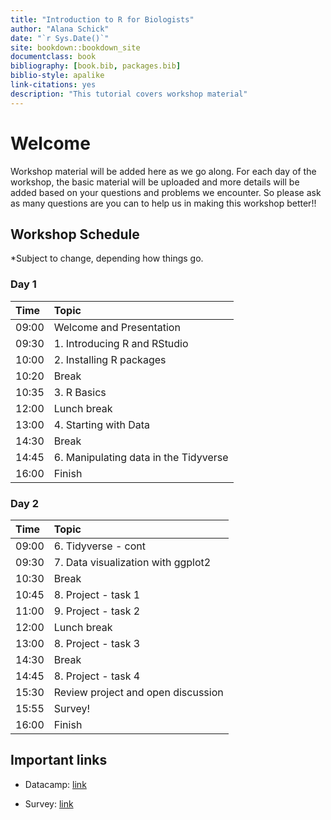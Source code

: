 ```yaml
--- 
title: "Introduction to R for Biologists"
author: "Alana Schick"
date: "`r Sys.Date()`"
site: bookdown::bookdown_site
documentclass: book
bibliography: [book.bib, packages.bib]
biblio-style: apalike
link-citations: yes
description: "This tutorial covers workshop material"
---
```


# Welcome

Workshop material will be added here as we go along. For each day of the workshop, the basic material will be uploaded and more details will be added based on your questions and problems we encounter. So please ask as many questions are you can to help us in making this workshop better!!

## Workshop Schedule

*Subject to change, depending how things go. 

### Day 1 {-}

Time | Topic                               
:-------| :----------------------------------
09:00  | Welcome and Presentation
09:30  | 1. Introducing R and RStudio
10:00  | 2. Installing R packages
10:20  | Break
10:35  | 3. R Basics
12:00  | Lunch break
13:00  | 4. Starting with Data
14:30  | Break
14:45  | 6. Manipulating data in the Tidyverse
16:00  | Finish

### Day 2 {-}

Time | Topic                                         
:-------| :----------------------------------
09:00  | 6. Tidyverse - cont
09:30  | 7. Data visualization with ggplot2
10:30  | Break
10:45  | 8. Project - task 1
11:00  | 9. Project - task 2
12:00  | Lunch break
13:00  | 8. Project - task 3
14:30  | Break
14:45  | 8. Project - task 4
15:30  | Review project and open discussion
15:55  | Survey!
16:00  | Finish

  
## Important links

- Datacamp: [link](https://www.datacamp.com/home)
  
<!-- - DADA2 Tutorial :  [link](http://benjjneb.github.io/dada2/tutorial.html)  -->
<!-- - Day One presentation : [link](microbiomeworkshop.pdf) -->
<!-- - Day One dataset : [link](MiSeqSOPData.zip) -->
<!-- - Project dataset : [link](https://www.dropbox.com/sh/qra6ohbsyt1icaz/AAACvlNjUhfkbkGIp_1KA2uCa?dl=0) -->

- Survey: [link](https://forms.gle/nQvZon6DBM6c38Np9)
